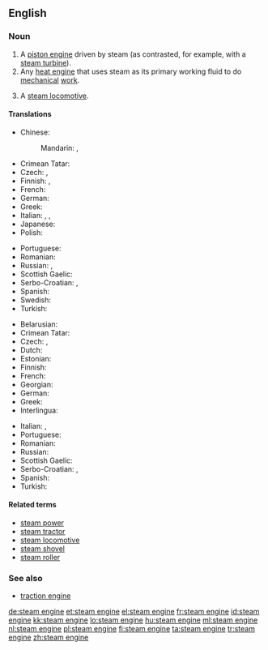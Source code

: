 ==English==

===Noun===
{{en-noun|head=[[steam]] [[engine]]}}

# A [[piston engine]] driven by steam (as contrasted, for example, with a [[steam turbine]]).
# Any [[heat engine]] that uses steam as its primary working fluid to do [[mechanical]] [[work]].
# {{context|British|lang=en}} A [[steam locomotive]].

====Translations====
{{trans-top|piston engine driven by steam}}
* Chinese:
*: Mandarin: {{t|cmn|蒸汽機|sc=Hani}}, {{t+|cmn|蒸汽机|tr=zhēngqìjī|sc=Hani}}
* Crimean Tatar: {{t|crh|buv köçürici}}
* Czech: {{t|cs|parní stroj|m}}, {{t|cs|parostroj|m}}
* Finnish: {{t+|fi|höyrykone}}, {{t|fi|mäntähöyrykone}}
* French: {{t+|fr|machine à vapeur|f}}
* German: {{t+|de|Dampfmaschine|f}}
* Greek: {{t+|el|ατμομηχανή|f}}
* Italian: {{t|it|motore a vapore|m}}, {{t+|it|motrice|f}}, {{t|it|locomotiva a vapore|f}}
* Japanese: {{t+|ja|蒸気機関|tr=じょうききかん, jōki kikan|sc=Jpan}}
* Polish: {{t+|pl|maszyna|f}} {{t+|pl|parowy|alt=parowa}}
{{trans-mid}}
* Portuguese: {{t|pt|[[máquina]] [[a]] [[vapor]]|f}}
* Romanian: {{t|ro|mașină cu abur|f}}
* Russian: {{t+|ru|парова́я маши́на|f}}, {{t+|ru|парово́й дви́гатель|m}}
* Scottish Gaelic: {{t|gd|einnsean-smùide|m}}
* Serbo-Croatian: {{t|sh|parni stroj|m}}, {{t|sh|parni stapni stroj|m}}
* Spanish: {{t+|es|máquina de vapor|f}}
* Swedish: {{t+|sv|ångmaskin|c}}
* Turkish: {{t+|tr|buhar makinesi}}
{{trans-bottom}}

{{trans-top|any steam-driven heat engine}}
* Belarusian: {{t|be|параво́з|m|sc=Cyrl}}
* Crimean Tatar: {{t|crh|buv köçürici}}
* Czech: {{t|cs|parní stroj|m}}, {{t|cs|parostroj|m}}
* Dutch: {{t+|nl|stoommachine|f}}
* Estonian: {{t|et|aurumasin}}
* Finnish: {{t+|fi|höyrykone}}
* French: {{t+|fr|machine à vapeur|f}}
* Georgian: {{t|ka|ორთქლის მანქანა}}
* German: {{t+|de|Dampfmaschine|f}}
* Greek: {{t+|el|ατμομηχανή|f}}
* Interlingua: {{t|ia|machina de vapor}}
{{trans-mid}}
* Italian: {{t+|it|motrice|f}}, {{t|it|locomotiva a vapore|f}}
* Portuguese: {{t|pt|[[máquina]] [[a]] [[vapor]]|f}}
* Romanian: {{t|ro|mașină cu abur}}
* Russian: {{t+|ru|парова́я маши́на|f}}
* Scottish Gaelic: {{t|gd|einnsean-smùide|m}}
* Serbo-Croatian: {{t|sh|parni stroj|m}}, {{t+|sh|parostroj|m}}
* Spanish: {{t+|es|máquina de vapor|f}}
* Turkish: {{t+|tr|buhar makinesi}}
{{trans-bottom}}

{{trans-see|steam locomotive}}

====Related terms====
* [[steam power]]
* [[steam tractor]]
* [[steam locomotive]]
* [[steam shovel]]
* [[steam roller]]

===See also===
* [[traction engine]]

[[de:steam engine]]
[[et:steam engine]]
[[el:steam engine]]
[[fr:steam engine]]
[[id:steam engine]]
[[kk:steam engine]]
[[lo:steam engine]]
[[hu:steam engine]]
[[ml:steam engine]]
[[nl:steam engine]]
[[pl:steam engine]]
[[fi:steam engine]]
[[ta:steam engine]]
[[tr:steam engine]]
[[zh:steam engine]]